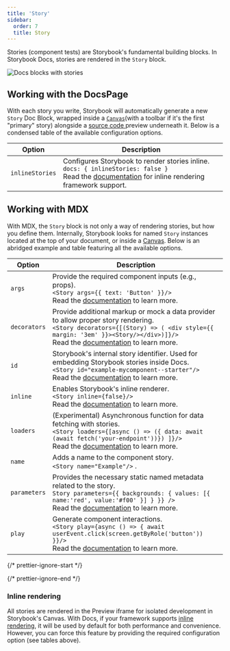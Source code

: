 ```yaml
---
title: 'Story'
sidebar:
  order: 7
  title: Story
---
```


Stories (component tests) are Storybook's fundamental building blocks.
In Storybook Docs, stories are rendered in the `Story` block.

![Docs blocks with stories](../../_assets/writing-docs/docblock-story.png)

## Working with the DocsPage

With each story you write, Storybook will automatically generate a new `Story` Doc Block, wrapped inside a [`Canvas`](./doc-block-canvas.mdx)(with a toolbar if it's the first "primary" story) alongside a [source code ](./doc-block-source.mdx) preview underneath it. Below is a condensed table of the available configuration options.

| Option          | Description                                                                                                                                                                                                    |
| --------------- | ---------------------------------------------------------------------------------------------------------------------------------------------------------------------------------------------------------------|
| `inlineStories` | Configures Storybook to render stories inline. <br /> `docs: { inlineStories: false }` <br /> Read the [documentation](../docs-page.mdx#inline-stories-vs-iframe-stories) for inline rendering framework support. |

## Working with MDX

With MDX, the `Story` block is not only a way of rendering stories, but how you define them. Internally, Storybook looks for named `Story` instances located at the top of your document, or inside a [Canvas](./doc-block-canvas.mdx). Below is an abridged example and table featuring all the available options.

| Option       | Description                                                                                                                                                                                                                                                         |
| ------------ | --------------------------------------------------------------------------------------------------------------------------------------------------------------------------------------------------------------------------------------------------------------------|
| `args`       | Provide the required component inputs (e.g., props). <br /> `<Story args={{ text: 'Button' }}/>` <br /> Read the [documentation](../../writing-stories/args.mdx) to learn more.                                                                                          |
| `decorators` | Provide additional markup or mock a data provider to allow proper story rendering. <br /> `<Story decorators={[(Story) => ( <div style={{ margin: '3em' }}><Story/></div>)]}/>` <br /> Read the [documentation](../../writing-stories/decorators.mdx) to learn more.     |
| `id`         | Storybook's internal story identifier. Used for embedding Storybook stories inside Docs. <br /> `<Story id="example-mycomponent--starter"/>` <br /> Read the [documentation](../../api/mdx.mdx#embedding-stories) to learn more.                                         |
| `inline`     | Enables Storybook's inline renderer. <br /> `<Story inline={false}/>` <br /> Read the [documentation](../docs-page.mdx#inline-stories-vs-iframe-stories) to learn more.                                                                                                |
| `loaders`    | (Experimental) Asynchronous function for data fetching with stories. <br /> `<Story loaders={[async () => ({ data: await (await fetch('your-endpoint'))}) ]}/>` <br /> Read the [documentation](../../writing-stories/loaders.mdx) to learn more.                        |
| `name`       | Adds a name to the component story. <br /> `<Story name="Example"/>` .                                                                                                                                                                                               |
| `parameters` | Provides the necessary static named metadata related to the story. <br /> `Story parameters={{ backgrounds: { values: [{ name:'red', value:'#f00' }] } }} />` <br /> Read the [documentation](../../writing-stories/parameters.mdx) to learn more.                       |
| `play`       | Generate component interactions. <br /> `<Story play={async () => { await userEvent.click(screen.getByRole('button')) }}/>` <br /> Read the [documentation](../../writing-stories/play-function.mdx) to learn more.                                                      |

{/* prettier-ignore-start */}

<CodeSnippets path="component-story-mdx-story-by-name.md" />

{/* prettier-ignore-end */}

### Inline rendering

All stories are rendered in the Preview iframe for isolated development in Storybook's Canvas. With Docs, if your framework supports [inline rendering](./docs-page.mdx#inline-stories-vs-iframe-stories), it will be used by default for both performance and convenience. However, you can force this feature by providing the required configuration option (see tables above).
